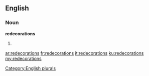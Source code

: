 ==English==

===Noun===
'''redecorations'''

# {{plural of|[[redecoration]]}}

[[Category:English plurals]]

[[ar:redecorations]]
[[fr:redecorations]]
[[it:redecorations]]
[[ku:redecorations]]
[[my:redecorations]]